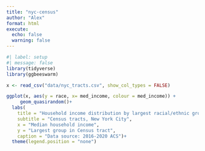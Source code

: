 ```yaml
---
title: "nyc-census"
author: "Alex"
format: html
execute: 
  echo: false
  warning: false
---
```


```r
#| label: setup
#| message: false
library(tidyverse)
library(ggbeeswarm)
```

```r
x <- read_csv("data/nyc_tracts.csv", show_col_types = FALSE)
```

```r
ggplot(x, aes(y = race, x= med_income, colour = med_income)) +
     geom_quasirandom()+
  labs(
    title = "Household income distribution by largest racial/ethnic group",
    subtitle = "Census tracts, New York City",
    x = "Median household income",
    y = "Largest group in Census tract",
    caption = "Data source: 2016-2020 ACS")+
  theme(legend.position = "none")
```

